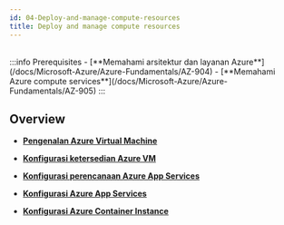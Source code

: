 ```yaml
---
id: 04-Deploy-and-manage-compute-resources
title: Deploy and manage compute resources
---
```


<br/>
:::info Prerequisites
- [**Memahami arsitektur dan layanan Azure**](/docs/Microsoft-Azure/Azure-Fundamentals/AZ-904)
- [**Memahami Azure compute services**](/docs/Microsoft-Azure/Azure-Fundamentals/AZ-905)
:::

## Overview

* [**Pengenalan Azure Virtual Machine**](/docs/Microsoft-Azure/Microsoft-Azure-Administrator/Deploy-and-manage-compute-resources/AZ-1059)<br />

* [**Konfigurasi ketersedian Azure VM**](/docs/Microsoft-Azure/Microsoft-Azure-Administrator/Deploy-and-manage-compute-resources/AZ-1060)<br />

* [**Konfigurasi perencanaan Azure App Services**](/docs/Microsoft-Azure/Microsoft-Azure-Administrator/Deploy-and-manage-compute-resources/AZ-1061)<br />

* [**Konfigurasi Azure App Services**](/docs/Microsoft-Azure/Microsoft-Azure-Administrator/Deploy-and-manage-compute-resources/AZ-1062)<br />

* [**Konfigurasi Azure Container Instance**](/docs/Microsoft-Azure/Microsoft-Azure-Administrator/Deploy-and-manage-compute-resources/AZ-1063)<br />

